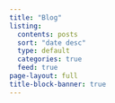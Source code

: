 ```yaml
---
title: "Blog"
listing:
  contents: posts
  sort: "date desc"
  type: default
  categories: true
  feed: true
page-layout: full
title-block-banner: true
---
```



